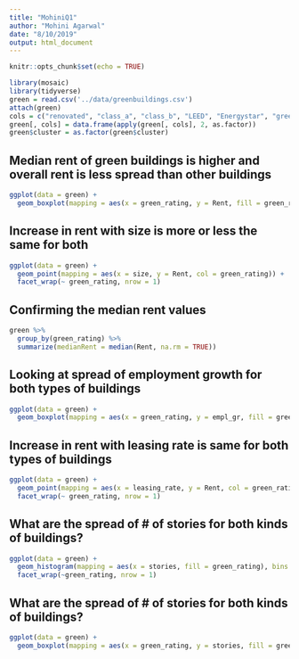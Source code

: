 ---
title: "MohiniQ1"
author: "Mohini Agarwal"
date: "8/10/2019"
output: html_document
---

```{r setup, include=FALSE}
knitr::opts_chunk$set(echo = TRUE)
```


```{r cars}
library(mosaic)
library(tidyverse)
green = read.csv('../data/greenbuildings.csv')
attach(green)
cols = c("renovated", "class_a", "class_b", "LEED", "Energystar", "green_rating", "net", "amenities")
green[, cols] = data.frame(apply(green[, cols], 2, as.factor))
green$cluster = as.factor(green$cluster)
```

## Median rent of green buildings is higher and overall rent is less spread than other buildings

```{r}
ggplot(data = green) + 
  geom_boxplot(mapping = aes(x = green_rating, y = Rent, fill = green_rating))
```

## Increase in rent with size is more or less the same for both

```{r}
ggplot(data = green) +
  geom_point(mapping = aes(x = size, y = Rent, col = green_rating)) +
  facet_wrap(~ green_rating, nrow = 1)
```

## Confirming the median rent values

```{r}
green %>%
  group_by(green_rating) %>%
  summarize(medianRent = median(Rent, na.rm = TRUE))
```

## Looking at spread of employment growth for both types of buildings

```{r}
ggplot(data = green) + 
  geom_boxplot(mapping = aes(x = green_rating, y = empl_gr, fill = green_rating))
```

## Increase in rent with leasing rate is same for both types of buildings

```{r}
ggplot(data = green) +
  geom_point(mapping = aes(x = leasing_rate, y = Rent, col = green_rating)) +
  facet_wrap(~ green_rating, nrow = 1)
```

## What are the spread of # of stories for both kinds of buildings?

```{r}
ggplot(data = green) + 
  geom_histogram(mapping = aes(x = stories, fill = green_rating), bins = 15) +
  facet_wrap(~green_rating, nrow = 1)
```

## What are the spread of # of stories for both kinds of buildings?

```{r}
ggplot(data = green) + 
  geom_boxplot(mapping = aes(x = green_rating, y = stories, fill = green_rating))
```

